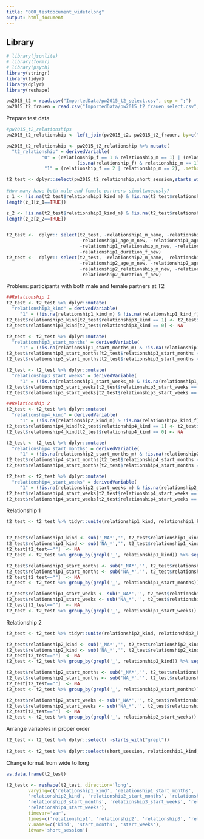 ```yaml
---
title: "000_testdocument_widetolong"
output: html_document
---
```


## Library
```r
# library(jsonlite)
# library(formr)
# library(psych)
library(stringr)
library(tidyr)
library(dplyr)
library(reshape)
```


```r
pw2015_t2 = read.csv("ImportedData/pw2015_t2_select.csv", sep = ";")
pw2015_t2_frauen = read.csv("ImportedData/pw2015_t2_frauen_select.csv", sep = ";")
```


Prepare test data
```r
#pw2015_t2_relationships
pw2015_t2_relationship <- left_join(pw2015_t2, pw2015_t2_frauen, by=c("session","short_session"))

pw2015_t2_relationship <- pw2015_t2_relationship %>% mutate(
  "t2_relationship" = derivedVariable(
             "0" = (relationship_f == 1 & relationship_m == 1) | (relationship_f == 1 & is.na(relationship_m) |  
                          (is.na(relationship_f) & relationship_m == 1)),
              "1" = (relationship_f == 2 | relationship_m == 2), .method = "first", .default = 0)) %>% as_tibble()

t2_test <- dplyr::select(pw2015_t2_relationship,short_session,starts_with("relationship1"), starts_with("relationship2") )
  
#How many have both male and female partners simultaneously?
z_1 <- !is.na(t2_test$relationship1_kind_m) & !is.na(t2_test$relationship1_kind_f)
length(z_1[z_1==TRUE])

z_2 <- !is.na(t2_test$relationship2_kind_m) & !is.na(t2_test$relationship2_kind_f)
length(z_2[z_2==TRUE])


t2_test <-  dplyr:: select(t2_test, -relationship1_m_name, -relationship1_f_name, -relationship1_name_m_new, -relationship1_name_f_new,
                           -relationship1_age_m_new, -relationship1_age_f_new, -relationship1_height_m_new, -relationship1_height_f_new,
                           -relationship1_relationship_m_new, -relationship1_relationship_f_new, -relationship1_duration_m_new,
                           -relationship1_duration_f_new) 
t2_test <-  dplyr:: select(t2_test, -relationship2_m_name, -relationship2_f_name, -relationship2_name_m_new, -relationship2_name_f_new,
                           -relationship2_age_m_new, -relationship2_age_f_new, -relationship2_height_m_new, -relationship2_height_f_new,
                           -relationship2_relationship_m_new, -relationship2_relationship_f_new, -relationship2_duration_m_new,
                           -relationship2_duration_f_new) 

```


Problem: participants with both male and female partners at T2
```r
##Relationship 1
t2_test <- t2_test %>% dplyr::mutate(
  "relationship3_kind" = derivedVariable(
     "1" = (!is.na(relationship1_kind_m) & !is.na(relationship1_kind_f)),.method = "first", .default = 0))
t2_test$relationship3_kind[t2_test$relationship3_kind == 1] <- t2_test$relationship1_kind_f[t2_test$relationship3_kind == 1]
t2_test$relationship3_kind[t2_test$relationship3_kind == 0] <- NA

t2_test <- t2_test %>% dplyr::mutate(
  "relationship3_start_months" = derivedVariable(
     "1" = (!is.na(relationship1_start_months_m) & !is.na(relationship1_start_months_f)) ,.method = "first", .default = 0))
t2_test$relationship3_start_months[t2_test$relationship3_start_months == 1] <- t2_test$relationship1_start_months_f[t2_test$relationship3_start_months == 1]
t2_test$relationship3_start_months[t2_test$relationship3_start_months == 0] <- NA

t2_test <- t2_test %>% dplyr::mutate(
  "relationship3_start_weeks" = derivedVariable(
     "1" = (!is.na(relationship1_start_weeks_m) & !is.na(relationship1_start_weeks_f)),.method = "first", .default = 0))
t2_test$relationship3_start_weeks[t2_test$relationship3_start_weeks == 1] <- t2_test$relationship1_start_weeks_f[t2_test$relationship3_start_weeks == 1]
t2_test$relationship3_start_weeks[t2_test$relationship3_start_weeks == 0] <- NA

##Relationship 2
t2_test <- t2_test %>% dplyr::mutate(
  "relationship4_kind" = derivedVariable(
     "1" = (!is.na(relationship2_kind_m) & !is.na(relationship2_kind_f)),.method = "first", .default = 0))
t2_test$relationship4_kind[t2_test$relationship4_kind == 1] <- t2_test$relationship2_kind_f[t2_test$relationship4_kind == 1]
t2_test$relationship4_kind[t2_test$relationship4_kind == 0] <- NA

t2_test <- t2_test %>% dplyr::mutate(
  "relationship4_start_months" = derivedVariable(
     "1" = (!is.na(relationship2_start_months_m) & !is.na(relationship2_start_months_f)) ,.method = "first", .default = 0))
t2_test$relationship4_start_months[t2_test$relationship4_start_months == 1] <- t2_test$relationship2_start_months_f[t2_test$relationship4_start_months == 1]
t2_test$relationship4_start_months[t2_test$relationship4_start_months == 0] <- NA

t2_test <- t2_test %>% dplyr::mutate(
  "relationship4_start_weeks" = derivedVariable(
     "1" = (!is.na(relationship2_start_weeks_m) & !is.na(relationship2_start_weeks_f)),.method = "first", .default = 0))
t2_test$relationship4_start_weeks[t2_test$relationship4_start_weeks == 1] <- t2_test$relationship2_start_weeks_f[t2_test$relationship4_start_weeks == 1]
t2_test$relationship4_start_weeks[t2_test$relationship4_start_weeks == 0] <- NA

```

Relationship 1
```r
t2_test <- t2_test %>% tidyr::unite(relationship1_kind, relationship1_kind_m, relationship1_kind_f ) %>% unite(relationship1_start_months, relationship1_start_months_m, relationship1_start_months_f) %>% unite(relationship1_start_weeks, relationship1_start_weeks_m, relationship1_start_weeks_f)


t2_test$relationship1_kind <- sub('_NA*','', t2_test$relationship1_kind)
t2_test$relationship1_kind <- sub('NA_*','', t2_test$relationship1_kind)
t2_test[t2_test==""]  <- NA 
t2_test <- t2_test %>% group_by(grepl('_', relationship1_kind)) %>% separate(relationship1_kind, c("relationship1_kind","relationship3_kind"))

t2_test$relationship1_start_months <- sub('_NA*','', t2_test$relationship1_start_months)
t2_test$relationship1_start_months <- sub('NA_*','', t2_test$relationship1_start_months)
t2_test[t2_test==""]  <- NA 
t2_test <- t2_test %>% group_by(grepl('_', relationship1_start_months)) %>% separate(relationship1_start_months, c("relationship1_start_months","relationship3_start_months"))

t2_test$relationship1_start_weeks <- sub('_NA*','', t2_test$relationship1_start_weeks)
t2_test$relationship1_start_weeks <- sub('NA_*','', t2_test$relationship1_start_weeks)
t2_test[t2_test==""]  <- NA 
t2_test <- t2_test %>% group_by(grepl('_', relationship1_start_weeks)) %>% separate(relationship1_start_weeks, c("relationship1_start_weeks","relationship3_start_weeks"))
```

Relationship 2
```r
t2_test <- t2_test %>% tidyr::unite(relationship2_kind, relationship2_kind_m, relationship2_kind_f ) %>% unite(relationship2_start_months, relationship2_start_months_m, relationship2_start_months_f) %>% unite(relationship2_start_weeks, relationship2_start_weeks_m, relationship2_start_weeks_f)

t2_test$relationship2_kind <- sub('_NA*','', t2_test$relationship2_kind)
t2_test$relationship2_kind <- sub('NA_*','', t2_test$relationship2_kind)
t2_test[t2_test==""]  <- NA 
t2_test <- t2_test %>% group_by(grepl('_', relationship2_kind)) %>% separate(relationship2_kind, c("relationship2_kind","relationship4_kind"))

t2_test$relationship2_start_months <- sub('_NA*','', t2_test$relationship2_start_months)
t2_test$relationship2_start_months <- sub('NA_*','', t2_test$relationship2_start_months)
t2_test[t2_test==""]  <- NA 
t2_test <- t2_test %>% group_by(grepl('_', relationship2_start_months)) %>% separate(relationship2_start_months, c("relationship2_start_months","relationship4_start_months"))

t2_test$relationship2_start_weeks <- sub('_NA*','', t2_test$relationship2_start_weeks)
t2_test$relationship2_start_weeks <- sub('NA_*','', t2_test$relationship2_start_weeks)
t2_test[t2_test==""]  <- NA 
t2_test <- t2_test %>% group_by(grepl('_', relationship2_start_weeks)) %>% separate(relationship2_start_weeks, c("relationship2_start_weeks","relationship4_start_weeks")) %>% ungroup()
```

Arrange variables in proper order
```r
t2_test <- t2_test %>% dplyr::select( -starts_with("grepl"))
  
t2_test <- t2_test %>% dplyr::select(short_session, relationship1_kind, relationship1_start_months, relationship1_start_weeks, relationship2_kind, relationship2_start_months, relationship2_start_weeks, relationship3_kind, relationship3_start_months, relationship3_start_weeks, relationship4_kind, relationship4_start_months, relationship4_start_weeks)

```

Change format from wide to long
```r
as.data.frame(t2_test)

t2_testx <- reshape(t2_test, direction='long', 
        varying=c('relationship1_kind', 'relationship1_start_months', 'relationship1_start_weeks', 
        'relationship2_kind', 'relationship2_start_months', 'relationship2_start_weeks', 'relationship3_kind',        
        'relationship3_start_months', 'relationship3_start_weeks', 'relationship4_kind', 'relationship4_start_months',
        'relationship4_start_weeks'), 
        timevar='var',
        times=c('relationship1', 'relationship2', 'relationship3', 'relationship4'),
        v.names=c('kind', 'start_months', 'start_weeks'),
        idvar='short_session')



```



